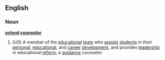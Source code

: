 ==English==
===Noun===
{{wikipedia}}
'''[[school]] [[counselor]]'''
#(''US'') A member of the [[educational]] [[team]] who [[assist]]s [[student]]s in their [[personal]], [[educational]], and [[career]] [[development]], and provides [[leadership]] in educational [[reform]]; a [[guidance]] counselor